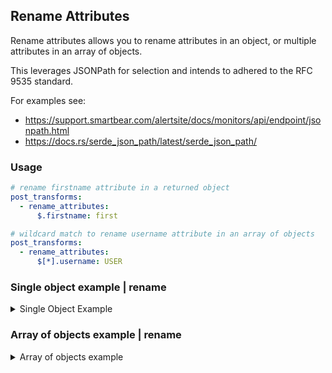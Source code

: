 ## Rename Attributes


Rename attributes allows you to rename attributes in an object, or multiple attributes in an array of objects.

This leverages JSONPath for selection and intends to adhered to the RFC 9535 standard.

For examples see:
- https://support.smartbear.com/alertsite/docs/monitors/api/endpoint/jsonpath.html
- https://docs.rs/serde_json_path/latest/serde_json_path/


<h3> Usage </h3>


```yaml
# rename firstname attribute in a returned object
post_transforms:
  - rename_attributes:
      $.firstname: first
```

```yaml
# wildcard match to rename username attribute in an array of objects
post_transforms:
  - rename_attributes:
      $[*].username: USER
```

### Single object example | rename

<details>

<summary>Single Object Example</summary>

Input
```json
  {
    "id": 1,
    "name": "Leanne Graham",
    "username": "Bret",
    "email": "Sincere@april.biz"
  }
```

```yml reference title="Rename Attributes Object"
https://github.com/airpipeio/airpipe-docs/blob/main/docs/examples/_ex_ymls/_transforms/rename_attributes_object.yml
```

Result
```json
  {
    "id": 1,
    "name": "Leanne Graham",
    "USER": "Bret",
    "email": "Sincere@april.biz"
  }
```

</details>

### Array of objects example | rename


<details>

<summary>Array of objects example</summary>

Input
```json
[
  {
    "id": 1,
    "name": "Leanne Graham",
    "username": "Bret",
    "email": "Sincere@april.biz"
  },
  {
    "id": 2,
    "name": "Ervin Howell",
    "username": "Antonette",
    "email": "Shanna@melissa.tv"
  }
]
```

```yml reference title="Rename Attributes Array"
https://github.com/airpipeio/airpipe-docs/blob/main/docs/examples/_ex_ymls/_transforms/rename_attributes_array.yml
```

Result
```json
[
  {
    "id": 1,
    "fullName": "Leanne Graham",
    "username": "Bret",
    "email": "Sincere@april.biz"
  },
  {
    "id": 2,
    "fullName": "Ervin Howell",
    "username": "Antonette",
    "email": "Shanna@melissa.tv"
  }
]
```

---

</details>

